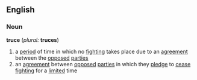 ==English==
===Noun===
'''truce''' (''plural:'' '''truces''')
# a [[period]] of time in which no [[fight]]ing takes place due to an [[agreement]] between the [[oppose]]d [[party|parties]]
# an [[agreement]] between [[oppose]]d [[party|parties]] in which they [[pledge]] to [[cease]] [[fight]]ing for a [[limit]]ed time